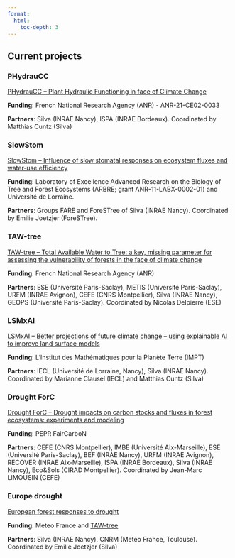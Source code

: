 ```yaml
---
format:
  html:
    toc-depth: 3
---
```


## Current projects

### PHydrauCC

[PHydrauCC -- Plant Hydraulic Functioning in face of Climate Change](phydraucc.qmd)

**Funding**: French National Research Agency (ANR) - ANR-21-CE02-0033

**Partners**: Silva (INRAE Nancy), ISPA (INRAE Bordeaux). Coordinated by Matthias Cuntz (Silva)


### SlowStom

[SlowStom -- Influence of slow stomatal responses on ecosystem fluxes and water-use efficiency](slowstom.qmd)

**Funding**: Laboratory of Excellence Advanced Research on the Biology of Tree and Forest Ecosystems (ARBRE; grant ANR-11-LABX-0002-01) and Université de Lorraine.

**Partners**: Groups FARE and ForeSTree of Silva (INRAE Nancy). Coordinated by Emilie Joetzjer (ForeSTree).


### TAW-tree

[TAW-tree -- Total Available Water to Tree: a key, missing parameter for assessing the vulnerability of forests in the face of climate change](taw-tree.qmd)

**Funding**: French National Research Agency (ANR)

**Partners**: ESE (Université Paris-Saclay), METIS (Université Paris-Saclay), URFM (INRAE Avignon), CEFE (CNRS Montpellier), Silva (INRAE Nancy), GEOPS (Université Paris-Saclay). Coordinated by Nicolas Delpierre (ESE)


### LSMxAI

[LSMxAI -- Better projections of future climate change – using explainable AI to improve land surface models](lsmxai.qmd)

**Funding**: L'Institut des Mathématiques pour la Planète Terre (IMPT)

**Partners**: IECL (Université de Lorraine, Nancy), Silva (INRAE Nancy). Coordinated by Marianne Clausel (IECL) and Matthias Cuntz (Silva)


### Drought ForC

[Drought ForC -- Drought impacts on carbon stocks and fluxes in forest ecosystems: experiments and modeling](droughtforc.qmd)

**Funding**: PEPR FairCarboN

**Partners**: CEFE (CNRS Montpellier), IMBE (Université Aix-Marseille), ESE (Université Paris-Saclay), BEF (INRAE Nancy), URFM (INRAE Avignon), RECOVER (INRAE Aix-Marseille), ISPA (INRAE Bordeaux), Silva (INRAE Nancy), Eco&Sols (CIRAD Montpellier). Coordinated by Jean-Marc LIMOUSIN (CEFE)


### Europe drought

[European forest responses to drought](europedrought.qmd)

**Funding**: Meteo France and [TAW-tree](taw-tree.qmd)

**Partners**: Silva (INRAE Nancy), CNRM (Meteo France, Toulouse). Coordinated by Emilie Joetzjer (Silva)
